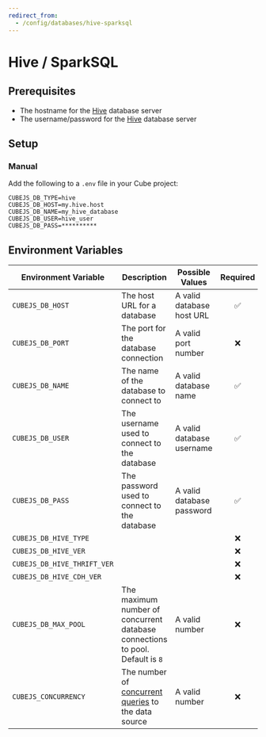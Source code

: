 ```yaml
---
redirect_from:
  - /config/databases/hive-sparksql
---
```


# Hive / SparkSQL

<CommunitySupportedDriver dataSource="Hive / SparkSQL" />

## Prerequisites

- The hostname for the [Hive][hive] database server
- The username/password for the [Hive][hive] database server

## Setup

### Manual

Add the following to a `.env` file in your Cube project:

```dotenv
CUBEJS_DB_TYPE=hive
CUBEJS_DB_HOST=my.hive.host
CUBEJS_DB_NAME=my_hive_database
CUBEJS_DB_USER=hive_user
CUBEJS_DB_PASS=**********
```

## Environment Variables

| Environment Variable        | Description                                                                         | Possible Values           | Required |
| --------------------------- | ----------------------------------------------------------------------------------- | ------------------------- | :------: |
| `CUBEJS_DB_HOST`            | The host URL for a database                                                         | A valid database host URL |    ✅    |
| `CUBEJS_DB_PORT`            | The port for the database connection                                                | A valid port number       |    ❌    |
| `CUBEJS_DB_NAME`            | The name of the database to connect to                                              | A valid database name     |    ✅    |
| `CUBEJS_DB_USER`            | The username used to connect to the database                                        | A valid database username |    ✅    |
| `CUBEJS_DB_PASS`            | The password used to connect to the database                                        | A valid database password |    ✅    |
| `CUBEJS_DB_HIVE_TYPE`       |                                                                                     |                           |    ❌    |
| `CUBEJS_DB_HIVE_VER`        |                                                                                     |                           |    ❌    |
| `CUBEJS_DB_HIVE_THRIFT_VER` |                                                                                     |                           |    ❌    |
| `CUBEJS_DB_HIVE_CDH_VER`    |                                                                                     |                           |    ❌    |
| `CUBEJS_DB_MAX_POOL`        | The maximum number of concurrent database connections to pool. Default is `8`       | A valid number            |    ❌    |
| `CUBEJS_CONCURRENCY` | The number of [concurrent queries][ref-data-source-concurrency] to the data source | A valid number |    ❌    |

[ref-data-source-concurrency]: /product/configuration/concurrency#data-source-concurrency

[hive]: https://hive.apache.org/
